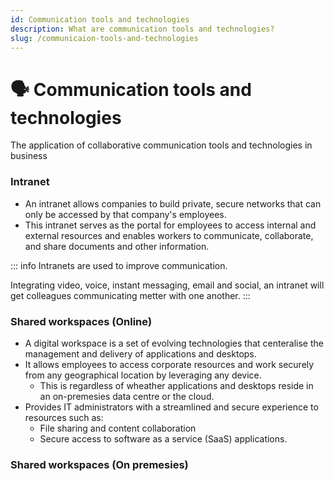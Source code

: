 ```yaml
---
id: Communication tools and technologies
description: What are communication tools and technologies?
slug: /communicaion-tools-and-technologies
---
```


# 🗣️ Communication tools and technologies


The application of collaborative communication tools and technologies in business

### Intranet
- An intranet allows companies to build private, secure networks that can only be accessed by that company's employees. 
- This intranet serves as the portal for employees to access internal and external resources and enables workers to communicate, collaborate, and share documents and other information. 

::: info
Intranets are used to improve communication. 


Integrating video, voice, instant messaging, email and social, an intranet will get colleagues communicating metter with one another. 
:::

### Shared workspaces (Online)

- A digital workspace is a set of evolving technologies that centeralise the management and delivery of applications and desktops. 
- It allows employees to access corporate resources and work securely from any geographical location by leveraging any device. 
    - This is regardless of wheather applications and desktops reside in an on-premesies data centre or the cloud. 
- Provides IT administrators with a streamlined and secure experience to resources such as:
    - File sharing and content collaboration 
    - Secure access to software as a service (SaaS) applications. 

### Shared workspaces (On premesies)

